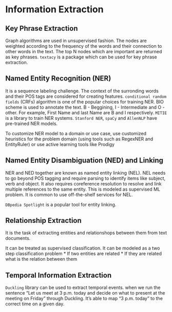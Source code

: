# Information Extraction

## Key Phrase Extraction
Graph algorithms are used in unsupervised fashion. The nodes are weighted according to the frequency of the words and their connection to other words in the text. The top N nodes which are important are returned as key phrases. `textacy` is a package which can be used for key phrase extraction.

## Named Entity Recognition (NER)
It is a sequence labeling challenge. The context of the surronding words and their POS tags are considered for creating features. `conditional random fields` (CRFs) algorithm is one of the popular choices for training NER.
BIO scheme is used to annotate the text. B - Beggining, I - Intermediate and O - other. For example, First Name and last Name are B and I respectively.
`MITIE` is a library to train NER systems.
`Stanford NER`, `spaCy` and `AllenNLP` have pre-trained NER models.

To customize NER model to a domain or use case, use customized heuristics for the problem domain (using tools such as RegexNER and EntityRuler) or use active learning tools like Prodigy


## Named Entity Disambiguation (NED) and Linking
NER and NED together are known as named entity linking (NEL). NEL needs to go beyond POS tagging and require parsing to identify items like subject, verb and object. It also requires coreference resolution to resolve and link multiple references to the same entity. This is modeled as supervised ML problem. It is common to use off-the-shelf services for NEL.

`DBpedia Spotlight` is a popular tool for entity linking.

## Relationship Extraction
It is the task of extracting entities and relationshops between them from text documents.

It can be treated as supervised classification. It can be modeled as a two step classification problem
* If two entities are related
* If they are related what is the relation between them

## Temporal Information Extraction
`Duckling` library can be used to extract temporal events. when we run the sentence “Let us meet at 3 p.m. today and decide on what to present at the meeting on Friday” through Duckling. It’s able to map “3 p.m. today” to the correct time on a given day.